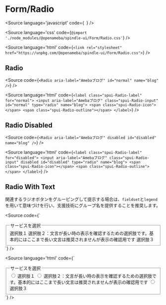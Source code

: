 
<Meta of={RadioStories} />

# Form/Radio

<Source
  language='javascript'
  code={`
  `}
/>

<Source
  language='css'
  code={`@import './node_modules/@openameba/spindle-ui/Form/Radio.css'`}
/>

<Source
  language='html'
  code={`<link rel="stylesheet" href="https://unpkg.com/@openameba/spindle-ui/Form/Radio.css">`}
/>

## Radio

<Story of={RadioStories.Radio} />

<Source
  code={`
<Radio aria-label="Amebaブログ" id="normal" name="blog" />
  `}
/>

<Source
  language='html'
  code={`
<label class="spui-Radio-label" for="normal">
  <input aria-label="Amebaブログ" class="spui-Radio-input" id="normal" type="radio" name="blog">
  <span class="spui-Radio-icon"></span>
  <span class="spui-Radio-outline"></span>
</label>
  `}
/>

## Radio Disabled

<Story of={RadioStories.RadioDisabled} />

<Source
  code={`
<Radio aria-label="Amebaブログ" disabled id="disabled" name="blog" />
  `}
/>

<Source
  language='html'
  code={`
<label class="spui-Radio-label" for="disabled">
  <input aria-label="Amebaブログ" class="spui-Radio-input" disabled id="disabled" type="radio" name="blog">
  <span class="spui-Radio-icon"></span>
  <span class="spui-Radio-outline"></span>
</label>
  `}
/>

## Radio With Text

関連するラジオボタンをグルーピングして提示する場合は、`fieldset`と`legend`を用いて意味づけを行い、支援技術にグループ名を提供することを推奨します。

<Story of={RadioStories.RadioWithText} />

<Source
  code={`
<fieldset>
  <legend>サービスを選択</legend>
  <Radio id="withText1" name="select">選択肢１</Radio>
  <Radio id="withText2" name="select">選択肢２：文言が長い時の表示を確認するための選択肢です。基本的にはここまで長い文言は推奨されませんが表示の確認用です</Radio>
  <Radio id="withText3" name="select">選択肢３</Radio>
</fieldset>
  `}
/>

<Source
  language='html'
  code={`
<fieldset>
  <legend>サービスを選択</legend>
  <label class="spui-Radio-label" for="withText1">
    <input class="spui-Radio-input" id="withText1" type="radio" name="select">
    <span class="spui-Radio-icon"></span>
    <span class="spui-Radio-outline"></span>
    <span class="spui-Radio-text">選択肢１</span>
  </label>
  <label class="spui-Radio-label" for="withText2">
    <input class="spui-Radio-input" id="withText2" type="radio" name="select">
    <span class="spui-Radio-icon"></span>
    <span class="spui-Radio-outline"></span>
    <span class="spui-Radio-text">選択肢２：文言が長い時の表示を確認するための選択肢です。基本的にはここまで長い文言は推奨されませんが表示の確認用です</span>
  </label>
  <label class="spui-Radio-label" for="withText3">
    <input class="spui-Radio-input" id="withText3" type="radio" name="select">
    <span class="spui-Radio-icon"></span>
    <span class="spui-Radio-outline"></span>
    <span class="spui-Radio-text">選択肢３</span>
  </label>
</fieldset>
  `}
/>

